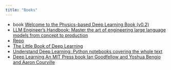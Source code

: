 ```yaml
---
title: "Books"
---
```


- <span class="chip chip-primary">book</span> [Welcome to the Physics-based Deep Learning Book (v0.2)](http://physicsbaseddeeplearning.org/intro.html){.external target='_blank'}
- [LLM Engineer's Handbook: Master the art of engineering large language models from concept to production ](https://www.packtpub.com/en-us/product/llm-engineers-handbook-9781836200062?srsltid=AfmBOorsghxj1A2sZIK6UQc4ZwnKaaQ2vD5_mKI-ke1-LL-N984ALpOt){.external target='_blank'}
- [Repo](https://github.com/SylphAI-Inc/LLM-engineer-handbook){.external target='_blank'}
- [The Little Book of Deep Learning](https://fleuret.org/francois/lbdl.html){.external target='_blank'}
- [Understand Deep Learning: Python notebooks covering the whole text](https://udlbook.github.io/udlbook/){.external target='_blank'}
- [Deep Learning An MIT Press book Ian Goodfellow and Yoshua Bengio and Aaron Courville](https://www.deeplearningbook.org/){.external target='_blank'}
